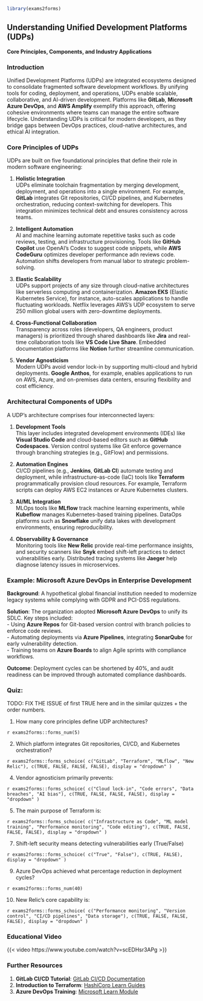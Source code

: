 ```r
library(exams2forms)
```

## **Understanding Unified Development Platforms (UDPs)**  
**Core Principles, Components, and Industry Applications**  

### **Introduction**  
Unified Development Platforms (UDPs) are integrated ecosystems designed to consolidate fragmented software development workflows. By unifying tools for coding, deployment, and operations, UDPs enable scalable, collaborative, and AI-driven development. Platforms like **GitLab**, **Microsoft Azure DevOps**, and **AWS Amplify** exemplify this approach, offering cohesive environments where teams can manage the entire software lifecycle. Understanding UDPs is critical for modern developers, as they bridge gaps between DevOps practices, cloud-native architectures, and ethical AI integration.  

### **Core Principles of UDPs**
UDPs are built on five foundational principles that define their role in modern software engineering:  

1. **Holistic Integration**  
   UDPs eliminate toolchain fragmentation by merging development, deployment, and operations into a single environment. For example, **GitLab** integrates Git repositories, CI/CD pipelines, and Kubernetes orchestration, reducing context-switching for developers. This integration minimizes technical debt and ensures consistency across teams.  

2. **Intelligent Automation**  
   AI and machine learning automate repetitive tasks such as code reviews, testing, and infrastructure provisioning. Tools like **GitHub Copilot** use OpenAI’s Codex to suggest code snippets, while **AWS CodeGuru** optimizes developer performance adn reviews code. Automation shifts developers from manual labor to strategic problem-solving.  

3. **Elastic Scalability**  
   UDPs support projects of any size through cloud-native architectures like serverless computing and containerization. **Amazon EKS** (Elastic Kubernetes Service), for instance, auto-scales applications to handle fluctuating workloads. Netflix leverages AWS’s UDP ecosystem to serve 250 million global users with zero-downtime deployments.  

4. **Cross-Functional Collaboration**  
   Transparency across roles (developers, QA engineers, product managers) is prioritized through shared dashboards like **Jira** and real-time collaboration tools like **VS Code Live Share**. Embedded documentation platforms like **Notion** further streamline communication.  

5. **Vendor Agnosticism**  
   Modern UDPs avoid vendor lock-in by supporting multi-cloud and hybrid deployments. **Google Anthos**, for example, enables applications to run on AWS, Azure, and on-premises data centers, ensuring flexibility and cost efficiency.  

### **Architectural Components of UDPs**  
A UDP’s architecture comprises four interconnected layers:  

1. **Development Tools**  
   This layer includes integrated development environments (IDEs) like **Visual Studio Code** and cloud-based editors such as **GitHub Codespaces**. Version control systems like Git enforce governance through branching strategies (e.g., GitFlow) and permissions.  

2. **Automation Engines**  
   CI/CD pipelines (e.g., **Jenkins**, **GitLab CI**) automate testing and deployment, while infrastructure-as-code (IaC) tools like **Terraform** programmatically provision cloud resources. For example, Terraform scripts can deploy AWS EC2 instances or Azure Kubernetes clusters.  

3. **AI/ML Integration**  
   MLOps tools like **MLflow** track machine learning experiments, while **Kubeflow** manages Kubernetes-based training pipelines. DataOps platforms such as **Snowflake** unify data lakes with development environments, ensuring reproducibility.  

4. **Observability & Governance**  
   Monitoring tools like **New Relic** provide real-time performance insights, and security scanners like **Snyk** embed shift-left practices to detect vulnerabilities early. Distributed tracing systems like **Jaeger** help diagnose latency issues in microservices.  

### **Example: Microsoft Azure DevOps in Enterprise Development**  
**Background**: A hypothetical global financial institution needed to modernize legacy systems while complying with GDPR and PCI-DSS regulations.  

**Solution**: The organization adopted **Microsoft Azure DevOps** to unify its SDLC. Key steps included:  
- Using **Azure Repos** for Git-based version control with branch policies to enforce code reviews.  
- Automating deployments via **Azure Pipelines**, integrating **SonarQube** for early vulnerability detection.  
- Training teams on **Azure Boards** to align Agile sprints with compliance workflows.  

**Outcome**: Deployment cycles can be shortened by 40%, and audit readiness can be improved through automated compliance dashboards.

### **Quiz:**

TODO: FIX THE ISSUE of first TRUE here and in the similar quizzes + the order numbers.

1. How many core principles define UDP architectures?

`r exams2forms::forms_num(5)`

2. Which platform integrates Git repositories, CI/CD, and Kubernetes orchestration?

`r exams2forms::forms_schoice( c("GitLab", "Terraform", "MLflow", "New Relic"), c(TRUE, FALSE, FALSE, FALSE), display = "dropdown" )`

4. Vendor agnosticism primarily prevents:

`r exams2forms::forms_schoice( c("Cloud lock-in", "Code errors", "Data breaches", "AI bias"), c(TRUE, FALSE, FALSE, FALSE), display = "dropdown" )`

5. The main purpose of Terraform is:

`r exams2forms::forms_schoice( c("Infrastructure as Code", "ML model training", "Performance monitoring", "Code editing"), c(TRUE, FALSE, FALSE, FALSE), display = "dropdown" )`

7. Shift-left security means detecting vulnerabilities early (True/False)

`r exams2forms::forms_schoice( c("True", "False"), c(TRUE, FALSE), display = "dropdown" )`

9. Azure DevOps achieved what percentage reduction in deployment cycles?

`r exams2forms::forms_num(40)`

10. New Relic's core capability is:

`r exams2forms::forms_schoice( c("Performance monitoring", "Version control", "CI/CD pipelines", "Data storage"), c(TRUE, FALSE, FALSE, FALSE), display = "dropdown" )`

<!-- **Final Grade**:    -->

<!-- Warning message: -->
<!-- In total_correct() : -->
<!--   The function webexercises::total_correct() is deprecated. Use sections with the class 'webex-check' to set up self-checking mini-quizzes with total correct. -->

### Educational Video

{{< video https://www.youtube.com/watch?v=scEDHsr3APg >}}

### **Further Resources**  
1. **GitLab CI/CD Tutorial**: [GitLab CI/CD Documentation](https://docs.gitlab.com/ee/ci/)  
2. **Introduction to Terraform**: [HashiCorp Learn Guides](https://learn.hashicorp.com/terraform)  
3. **Azure DevOps Training**: [Microsoft Learn Module](https://learn.microsoft.com/en-us/azure/devops/)  

<!-- **Next**: [Part 2 – AI Integration and Ethical Considerations in UDPs](ai-driven-dev.qmd) -->
